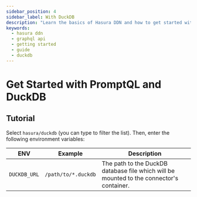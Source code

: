 ```yaml
---
sidebar_position: 4
sidebar_label: With DuckDB
description: "Learn the basics of Hasura DDN and how to get started with a DuckDB database."
keywords:
  - hasura ddn
  - graphql api
  - getting started
  - guide
  - duckdb
---
```



# Get Started with PromptQL and DuckDB

<BoilerplateOverview dataSourceName="DuckDB" time="twenty" />

<Prereqs />

## Tutorial

<BoilerplateInit />

Select `hasura/duckdb` (you can type to filter the list). Then, enter the following environment variables:

| ENV          | Example             | Description                                                                              |
| ------------ | ------------------- | ---------------------------------------------------------------------------------------- |
| `DUCKDB_URL` | `/path/to/*.duckdb` | The path to the DuckDB database file which will be mounted to the connector's container. |

<BoilerplateDx />

<BoilerplateSummary dataSourceName="DuckDB" />
